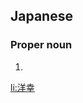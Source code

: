 ==Japanese==
{{ja-kanjitab|ひろ|ゆき}}

===Proper noun===
{{ja-pos|proper|ひろゆき}}

# {{given name|male|lang=ja|sort=ひろゆき}}

[[li:洋幸]]